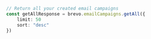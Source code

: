 ```typescript index.ts
// Return all your created email campaigns
const getAllResponse = brevo.emailCampaigns.getAll({
    limit: 50
    sort: "desc"
})
```